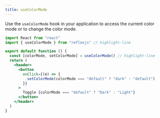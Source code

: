 ```yaml
---
title: useColorMode
---
```


Use the `useColorMode` hook in your application to access the current color mode or to change the color mode.

```jsx
import React from "react"
import { useColorMode } from "reflexjs" // highlight-line

export default function () {
  const [colorMode, setColorMode] = useColorMode() // highlight-line
  return (
    <header>
      <button
        onClick={(e) => {
          setColorMode(colorMode === "default" ? "dark" : "default")
        }}
      >
        Toggle {colorMode === "default" ? "Dark" : "Light"}
      </button>
    </header>
  )
}
```

